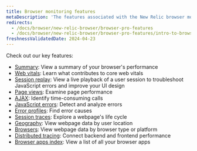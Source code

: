```yaml
---
title: Browser monitoring features
metaDescription: 'The features associated with the New Relic browser monitoring Pro and Pro+SPA agents.'
redirects:
  - /docs/browser/new-relic-browser/browser-pro-features
  - /docs/browser/new-relic-browser/browser-pro-features/intro-to-browser-pro-features
freshnessValidatedDate: 2024-04-23
---
```


Check out our key <InlinePopover type="browser" /> features:

* <DoNotTranslate>[Summary](/docs/browser/browser-monitoring/getting-started/browser-summary-page/)</DoNotTranslate>: View a summary of your browser's performance
* <DoNotTranslate>[Web vitals](/docs/journey-performance/guide-to-monitoring-core-web-vitals)</DoNotTranslate>: Learn what contributes to core web vitals
* <DoNotTranslate>[Session replay](/docs/browser/browser-monitoring/browser-pro-features/session-replay)</DoNotTranslate>: View a live playback of a user session to troubleshoot JavaScript errors and improve your UI design
* <DoNotTranslate>[Page views](/docs/browser/new-relic-browser/browser-pro-features/page-views-examine-page-performance/)</DoNotTranslate>: Examine page performance
* <DoNotTranslate>[AJAX](/docs/browser/browser-monitoring/browser-pro-features/ajax-page-identify-time-consuming-calls/)</DoNotTranslate>: Identify time-consuming calls
* <DoNotTranslate>[JavaScript errors](/docs/browser/new-relic-browser/browser-pro-features/javascript-errors-page-detect-analyze-errors/)</DoNotTranslate>: Detect and analyze errors
* <DoNotTranslate>[Error profiles](/docs/browser/new-relic-browser/browser-pro-features/browser-error-profiles-find-error-causes/)</DoNotTranslate>: Find error causes
* <DoNotTranslate>[Session traces](/docs/browser/browser-monitoring/browser-pro-features/session-traces-explore-webpages-life-cycle/)</DoNotTranslate>: Explore a webpage's life cycle
* <DoNotTranslate>[Geography](/docs/browser/new-relic-browser/browser-pro-features/geography-webpage-metrics-location/)</DoNotTranslate>: View webpage data by user location
* <DoNotTranslate>[Browsers](/docs/browser/new-relic-browser/browser-pro-features/browsers-problem-patterns-type-or-platform/)</DoNotTranslate>: View webpage data by browser type or platform
* <DoNotTranslate>[Distributed tracing](/docs/browser/new-relic-browser/browser-pro-features/browser-data-distributed-tracing/)</DoNotTranslate>: Connect backend and frontend performance
* <DoNotTranslate>[Browser apps index](/docs/browser/new-relic-browser/getting-started/browser-apps-index/)</DoNotTranslate>: View a list of all your browser apps